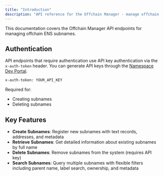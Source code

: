 ```yaml
---
title: "Introduction"
description: "API reference for the Offchain Manager - manage offchain ENS subnames. It allows clients to create, update, delete, and retrieve subnames and their associated records."
---
```


<Note>
  This documentation covers the Offchain Manager API endpoints for managing
  offchain ENS subnames.
</Note>

## Authentication

API endpoints that require authentication use API key authentication via the `x-auth-token` header. You can generate API keys through the [Namespace Dev Portal](https://dev.namespace.ninja/).

```bash
x-auth-token: YOUR_API_KEY
```

Required for:

- Creating subnames
- Deleting subnames

## Key Features

- **Create Subnames**: Register new subnames with text records, addresses, and metadata
- **Retrieve Subnames**: Get detailed information about existing subnames by full name
- **Delete Subnames**: Remove subnames from the system (requires API key)
- **Search Subnames**: Query multiple subnames with flexible filters including parent name, label search, ownership, and metadata
